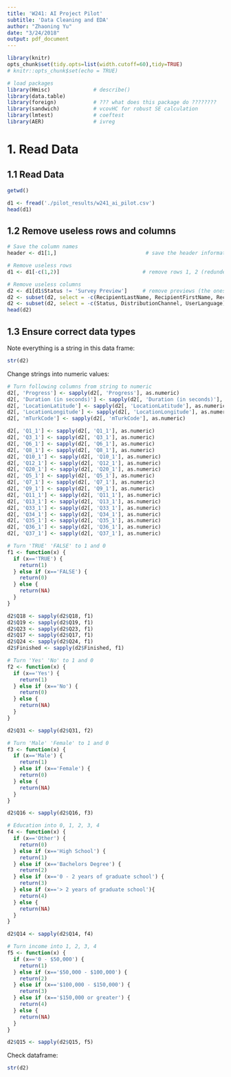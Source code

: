 ```yaml
---
title: 'W241: AI Project Pilot'
subtitle: 'Data Cleaning and EDA'
author: "Zhaoning Yu"
date: "3/24/2018"
output: pdf_document
---
```


```r
library(knitr)
opts_chunk$set(tidy.opts=list(width.cutoff=60),tidy=TRUE)
# knitr::opts_chunk$set(echo = TRUE)

# load packages 
library(Hmisc)              # describe()
library(data.table)
library(foreign)            # ??? what does this package do ????????
library(sandwich)           # vcovHC for robust SE calculation
library(lmtest)             # coeftest 
library(AER)                # ivreg
```

# 1. Read Data

## 1.1 Read Data
```r
getwd()
```

```r
d1 <- fread('./pilot_results/w241_ai_pilot.csv')
head(d1)
```

## 1.2 Remove useless rows and columns

```r
# Save the column names
header <- d1[1,]                             # save the header information

# Remove useless rows
d1 <- d1[-c(1,2)]                           # remove rows 1, 2 (redundent headers)

# Remove useless columns
d2 <- d1[d1$Status != 'Survey Preview']     # remove previews (the ones we used for testing survey)
d2 <- subset(d2, select = -c(RecipientLastName, RecipientFirstName, RecipientEmail, ExternalReference))  # empty columns
d2 <- subset(d2, select = -c(Status, DistributionChannel, UserLanguage))        # columns with the same value for all
head(d2)
```
## 1.3 Ensure correct data types

Note everything is a string in this data frame:

```r
str(d2)
```

Change strings into numeric values:

```r
# Turn following columns from string to numeric
d2[, 'Progress'] <- sapply(d2[, 'Progress'], as.numeric)
d2[, 'Duration (in seconds)'] <- sapply(d2[, 'Duration (in seconds)'], as.numeric)
d2[, 'LocationLatitude'] <- sapply(d2[, 'LocationLatitude'], as.numeric)
d2[, 'LocationLongitude'] <- sapply(d2[, 'LocationLongitude'], as.numeric)
d2[, 'mTurkCode'] <- sapply(d2[, 'mTurkCode'], as.numeric)

d2[, 'Q1_1'] <- sapply(d2[, 'Q1_1'], as.numeric)
d2[, 'Q3_1'] <- sapply(d2[, 'Q3_1'], as.numeric)
d2[, 'Q6_1'] <- sapply(d2[, 'Q6_1'], as.numeric)
d2[, 'Q8_1'] <- sapply(d2[, 'Q8_1'], as.numeric)
d2[, 'Q10_1'] <- sapply(d2[, 'Q10_1'], as.numeric)
d2[, 'Q12_1'] <- sapply(d2[, 'Q12_1'], as.numeric)
d2[, 'Q20_1'] <- sapply(d2[, 'Q20_1'], as.numeric)
d2[, 'Q5_1'] <- sapply(d2[, 'Q5_1'], as.numeric)
d2[, 'Q7_1'] <- sapply(d2[, 'Q7_1'], as.numeric)
d2[, 'Q9_1'] <- sapply(d2[, 'Q9_1'], as.numeric)
d2[, 'Q11_1'] <- sapply(d2[, 'Q11_1'], as.numeric)
d2[, 'Q13_1'] <- sapply(d2[, 'Q13_1'], as.numeric)
d2[, 'Q33_1'] <- sapply(d2[, 'Q33_1'], as.numeric)
d2[, 'Q34_1'] <- sapply(d2[, 'Q34_1'], as.numeric)
d2[, 'Q35_1'] <- sapply(d2[, 'Q35_1'], as.numeric)
d2[, 'Q36_1'] <- sapply(d2[, 'Q36_1'], as.numeric)
d2[, 'Q37_1'] <- sapply(d2[, 'Q37_1'], as.numeric)

# Turn 'TRUE' 'FALSE' to 1 and 0
f1 <- function(x) {
  if (x=='TRUE') {
    return(1)
  } else if (x=='FALSE') {
    return(0)
  } else {
    return(NA)
  }
}

d2$Q18 <- sapply(d2$Q18, f1)
d2$Q19 <- sapply(d2$Q19, f1)
d2$Q23 <- sapply(d2$Q23, f1)
d2$Q17 <- sapply(d2$Q17, f1)
d2$Q24 <- sapply(d2$Q24, f1)
d2$Finished <- sapply(d2$Finished, f1)

# Turn 'Yes' 'No' to 1 and 0
f2 <- function(x) {
  if (x=='Yes') {
    return(1)
  } else if (x=='No') {
    return(0)
  } else {
    return(NA)
  }
}

d2$Q31 <- sapply(d2$Q31, f2)

# Turn 'Male' 'Female' to 1 and 0
f3 <- function(x) {
  if (x=='Male') {
    return(1)
  } else if (x=='Female') {
    return(0)
  } else {
    return(NA)
  }
}

d2$Q16 <- sapply(d2$Q16, f3)

# Education into 0, 1, 2, 3, 4
f4 <- function(x) {
  if (x=='Other') {
    return(0)
  } else if (x=='High School') {
    return(1)
  } else if (x=='Bachelors Degree') {
    return(2)
  } else if (x=='0 - 2 years of graduate school') {
    return(3)
  } else if (x=='> 2 years of graduate school'){
    return(4)
  } else {
    return(NA)
  }
}

d2$Q14 <- sapply(d2$Q14, f4)

# Turn income into 1, 2, 3, 4
f5 <- function(x) {
  if (x=='0 - $50,000') {
    return(1)
  } else if (x=='$50,000 - $100,000') {
    return(2)
  } else if (x=='$100,000 - $150,000') {
    return(3)
  } else if (x=='$150,000 or greater') {
    return(4)
  } else {
    return(NA)
  }
}

d2$Q15 <- sapply(d2$Q15, f5)
```

Check dataframe: 

```r
str(d2)
```

